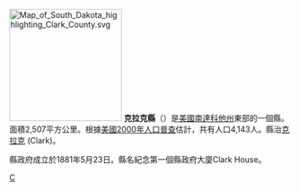 {{Otheruses|克拉克縣|subject=美國南達科他州的一個縣|other=同名的縣}}
[[File:Map_of_South_Dakota_highlighting_Clark_County.svg|200px]]
'''克拉克縣'''（{{lang-en|Clark County}}）是[[美國|美國]][[南達科他州|南達科他州]]東部的一個縣。面積2,507平方公里。根據[[美國2000年人口普查|美國2000年人口普查]]估計，共有人口4,143人。縣治[[克拉克_(南達科他州)|克拉克]] (Clark)。

縣政府成立於1881年5月23日。縣名紀念第一個縣政府大廈Clark House。

[[Category:南達科他州行政區劃|C]]